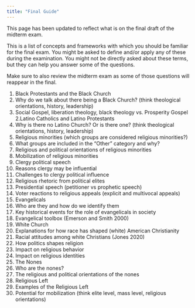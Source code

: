```yaml
---
title: "Final Guide"
---
```


:::{.callout-important}
This page has been updated to reflect what is on the final draft of the midterm exam.
:::

This is a list of concepts and frameworks with which you should be familiar for the final exam. You might be asked to define and/or apply any of these during the examination. You might not be directly asked about these terms, but they can help you answer some of the questions.

Make sure to also review the midterm exam as some of those questions will reappear in the final.

1. Black Protestants and the Black Church
  1. Why do we talk about there being a Black Church? (think theological orientations, history, leadership)
  2. Social Gospel, liberation theology, black theology vs. Prosperity Gospel
2.Latino Catholics and Latino Protestants
  1. Why is there no Latino Church? Or is there one? (think theological orientations, history, leadership)
3. Religious minorities (which groups are considered religious minorities?)
  1. What groups are included in the “Other” category and why?
  2. Religious and political orientations of religious minorities
  3. Mobilization of religious minorities
4.	Clergy political speech
  1. Reasons clergy may be influential
  2. Challenges to clergy political influence
5. Religious rhetoric from political elites
  1. Presidential speech (petitioner vs prophetic speech)
  2. Voter reactions to religious appeals (explicit and multivocal appeals)
4. Evangelicals
  1. Who are they and how do we identify them
  2. Key historical events for the role of evangelicals in society
  3. Evangelical toolbox (Emerson and Smith 2000)
5. White Church
  1. Explanations for how race has shaped (white) American Christianity
  2. Racial attitudes among white Christians (Jones 2020)
6. How politics shapes religion
  1. Impact on religious behavior
  2. Impact on religious identities
7. The Nones
  1. Who are the nones?
  2. The religious and political orientations of the nones
8.	Religious Left
  1. Examples of the Religious Left
  2. Potential for mobilization (think elite level, mass level, religious orientations)





